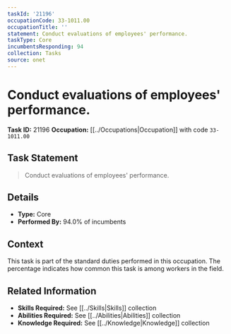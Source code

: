 ```yaml
---
taskId: '21196'
occupationCode: 33-1011.00
occupationTitle: ''
statement: Conduct evaluations of employees' performance.
taskType: Core
incumbentsResponding: 94
collection: Tasks
source: onet
---
```

# Conduct evaluations of employees' performance.

**Task ID:** 21196
**Occupation:** [[../Occupations|Occupation]] with code `33-1011.00`

## Task Statement

> Conduct evaluations of employees' performance.

## Details

- **Type:** Core
- **Performed By:** 94.0% of incumbents

## Context

This task is part of the standard duties performed in this occupation. The percentage indicates how common this task is among workers in the field.

## Related Information

- **Skills Required:** See [[../Skills|Skills]] collection
- **Abilities Required:** See [[../Abilities|Abilities]] collection
- **Knowledge Required:** See [[../Knowledge|Knowledge]] collection

